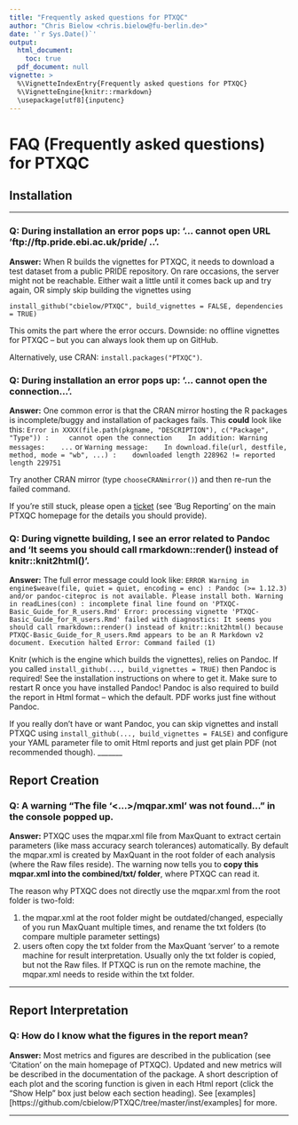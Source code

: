 ```yaml
---
title: "Frequently asked questions for PTXQC"
author: "Chris Bielow <chris.bielow@fu-berlin.de>"
date: '`r Sys.Date()`'
output:
  html_document:
    toc: true
  pdf_document: null
vignette: >
  %\VignetteIndexEntry{Frequently asked questions for PTXQC}
  %\VignetteEngine{knitr::rmarkdown}
  \usepackage[utf8]{inputenc}
---
```


# FAQ (Frequently asked questions) for PTXQC

## Installation
_______

### Q: During installation an error pops up: '... cannot open URL 'ftp://ftp.pride.ebi.ac.uk/pride/ ..'. ###

**Answer:** When R builds the vignettes for PTXQC, it needs to download a test dataset from a public PRIDE repository. On rare occasions, the server
might not be reachable. Either wait a little until it comes back up and try again, OR simply skip building the vignettes using

```install_github("cbielow/PTXQC", build_vignettes = FALSE, dependencies = TRUE)```

This omits the part where the error occurs. Downside: no offline
vignettes for PTXQC -- but you can always look them up on GitHub.

Alternatively, use CRAN: `install.packages("PTXQC")`.

### Q: During installation an error pops up: '... cannot open the connection...'. ###

**Answer:** One common error is that the CRAN mirror hosting the R packages is incomplete/buggy and installation of packages fails.
   This **could** look like this:
   ```
   Error in XXXX(file.path(pkgname, "DESCRIPTION"), c("Package", "Type")) : 
   cannot open the connection
   In addition: Warning messages:
   ...
   ```
   or
   ```
   Warning message:
   In download.file(url, destfile, method, mode = "wb", ...) :
   downloaded length 228962 != reported length 229751
   ```
   
   Try another CRAN mirror (type `chooseCRANmirror()`) and then re-run the failed command.
  
   If you're still stuck, please open a [ticket][issuetracker] (see 'Bug Reporting' on the main PTXQC homepage for the details you should provide).

### Q: During vignette building, I see an error related to Pandoc and 'It seems you should call rmarkdown::render() instead of knitr::knit2html()'.   

**Answer:** The full error message could look like:
```ERROR Warning in engine$weave(file, quiet = quiet, encoding = enc) : Pandoc (>= 1.12.3) and/or pandoc-citeproc is not available. Please install both. Warning in readLines(con) : incomplete final line found on 'PTXQC-Basic_Guide_for_R_users.Rmd' Error: processing vignette 'PTXQC-Basic_Guide_for_R_users.Rmd' failed with diagnostics: It seems you should call rmarkdown::render() instead of knitr::knit2html() because PTXQC-Basic_Guide_for_R_users.Rmd appears to be an R Markdown v2 document. Execution halted Error: Command failed (1)```

Knitr (which is the engine which builds the vignettes), relies on Pandoc. If you called `install_github(..., build_vignettes = TRUE)` then Pandoc is required!
See the installation instructions on where to get it. Make sure to restart R once you have installed Pandoc!
Pandoc is also required to build the report in Html format -- which the default. PDF works just fine without Pandoc.

If you really don't have or want Pandoc, you can skip vignettes and install PTXQC using `install_github(..., build_vignettes = FALSE)` and
configure your YAML parameter file to omit Html reports and just get plain PDF (not recommended though).
_______

## Report Creation

### Q: A warning **"The file '<...>/mqpar.xml' was not found..."** in the console popped up. ###

**Answer:** PTXQC uses the mqpar.xml file from MaxQuant to extract certain parameters (like mass accuracy search tolerances) automatically. By default the mqpar.xml is created by MaxQuant in the root folder of each analysis (where the Raw files reside). The warning now tells you to **copy this mqpar.xml into the combined/txt/ folder**, where PTXQC can read it.
    
The reason why PTXQC does not directly use the mqpar.xml from the root folder is two-fold:

1. the mqpar.xml at the root folder might be outdated/changed, especially of you run MaxQuant multiple times, and rename the txt folders (to compare multiple parameter settings)
2. users often copy the txt folder from the MaxQuant 'server' to a remote machine 
            for result interpretation. Usually only the txt folder is copied, but not the Raw files. 
            If PTXQC is run on the remote machine, the mqpar.xml needs to reside within the txt folder.

_______

## Report Interpretation

### Q: How do I know what the figures in the report mean? ###

**Answer:** Most metrics and figures are described in the publication (see 'Citation' on the main homepage of PTXQC). Updated and new metrics will be described in the documentation of the package. A short description of each plot and the scoring function is given in each Html report (click the "Show Help" box just below each section heading). See [examples][https://github.com/cbielow/PTXQC/tree/master/inst/examples] for more.

_______
   
  [issuetracker]: https://github.com/cbielow/PTXQC/issues


